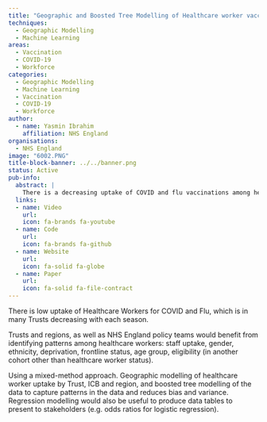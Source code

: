 ```yaml
---
title: "Geographic and Boosted Tree Modelling of Healthcare worker vaccination uptake"
techniques:
  - Geographic Modelling
  - Machine Learning
areas:
  - Vaccination
  - COVID-19
  - Workforce
categories:
  - Geographic Modelling
  - Machine Learning
  - Vaccination
  - COVID-19
  - Workforce
author:
  - name: Yasmin Ibrahim
    affiliation: NHS England
organisations:
  - NHS England
image: "6002.PNG"
title-block-banner: ../../banner.png
status: Active
pub-info:
  abstract: |
    There is a decreasing uptake of COVID and flu vaccinations among healthcare workers. Identifying patterns by staff uptake, gender, ethnicity, deprivation, and other factors can help. Using geographic and boosted tree modelling, along with regression analysis, can capture these patterns and provide useful data for stakeholders to address the issue.
  links:
  - name: Video
    url:
    icon: fa-brands fa-youtube
  - name: Code
    url:
    icon: fa-brands fa-github
  - name: Website
    url:
    icon: fa-solid fa-globe
  - name: Paper
    url:
    icon: fa-solid fa-file-contract
---
```


There is low uptake of Healthcare Workers for COVID and Flu, which is in many Trusts decreasing with each season.

Trusts and regions, as well as NHS England policy teams would benefit from identifying patterns among healthcare workers: staff uptake, gender, ethnicity, deprivation, frontline status, age group, eligibility (in another cohort other than healthcare worker status).

Using a mixed-method approach. Geographic modelling of healthcare worker uptake by Trust, ICB and region, and boosted tree modelling of the data to capture patterns in the data and reduces bias and variance. Regression modelling would also be useful to produce data tables to present to stakeholders (e.g. odds ratios for logistic regression).
